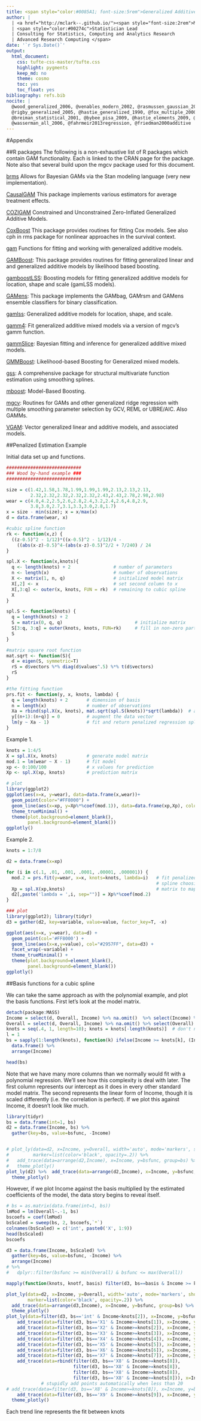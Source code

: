 ```yaml
---
title: <span style="color:#0085A1; font-size:5rem">Generalized Additive Models</span>
author: |
  | <a href="http://mclark--.github.io/"><span style="font-size:2rem">Michael Clark</span></a>
  | <span style="color:#00274c">Statistician Lead
  | Consulting for Statistics, Computing and Analytics Research
  | Advanced Research Computing </span>
date: '`r Sys.Date()`'
output:
  html_document:
    css: tufte-css-master/tufte.css
    highlight: pygments
    keep_md: no
    theme: cosmo
    toc: yes
    toc_float: yes
bibliography: refs.bib
nocite: | 
  @wood_generalized_2006, @venables_modern_2002, @rasmussen_gaussian_2006, @hardin_generalized_2012, 
  @rigby_generalized_2005, @hastie_generalized_1990, @fox_multiple_2000, @fox_nonparametric_2000,
  @breiman_statistical_2001, @bybee_pisa_2009, @hastie_elements_2009, @ruppert_semiparametric_2003,
  @wasserman_all_2006, @fahrmeir2013regression, @friedman2000additive
---
```

#<a name='appendix'>Appendix</a>

##<a name='packages'>R packages</a>
<span class="newthought">The following is</span> a non-exhaustive list of R packages which contain GAM functionality. Each is linked to the CRAN page for the package.  Note also that several build upon the <span class="pack">mgcv</span> package used for this document.

[brms](http://cran.r-project.org/web/packages/brms/) Allows for Bayesian GAMs via the Stan modeling language (very new implementation).

[CausalGAM](http://cran.r-project.org/web/packages/CausalGAM/) This package implements various estimators for average treatment effects. 

[COZIGAM](http://cran.r-project.org/web/packages/COZIGAM/) Constrained and Unconstrained Zero-Inflated Generalized Additive Models.

[CoxBoost](http://cran.r-project.org/web/packages/CoxBoost/) This package provides routines for fitting Cox models. See also <span class="func">cph</span> in rms package for nonlinear approaches in the survival context.

[gam](http://cran.r-project.org/web/packages/gam/) Functions for fitting and working with generalized additive models.  

[GAMBoost](http://cran.r-project.org/web/packages/GAMBoost/): This package provides routines for fitting generalized linear and and generalized additive models by likelihood based boosting.

[gamboostLSS](http://cran.r-project.org/web/packages/gamboostLSS/): Boosting models for fitting generalized additive models for location, shape and scale (gamLSS models). 

[GAMens](http://cran.r-project.org/web/packages/GAMens/): This package implements the GAMbag, GAMrsm and GAMens ensemble classifiers for binary classification.

[gamlss](http://cran.r-project.org/web/packages/gamlss/): Generalized additive models for location, shape, and scale. 

[gamm4](http://cran.r-project.org/web/packages/gamm4/): Fit generalized additive mixed models via a version of mgcv's gamm function.  

[gammSlice](http://cran.r-project.org/web/packages/gammSlice/): Bayesian fitting and inference for generalized additive mixed models.

[GMMBoost](http://cran.r-project.org/web/packages/GMMBoost/): Likelihood-based Boosting for Generalized mixed models.

[gss](http://cran.r-project.org/web/packages/gss/):  A comprehensive package for structural multivariate function estimation using smoothing splines.

[mboost](http://cran.r-project.org/web/packages/mboost/): Model-Based Boosting. 

[mgcv](http://cran.r-project.org/web/packages/mgcv/): Routines for GAMs and other generalized ridge regression with multiple smoothing parameter selection by GCV, REML or UBRE/AIC. Also GAMMs. 

[VGAM](http://cran.r-project.org/web/packages/VGAM/): Vector generalized linear and additive models, and associated models.



##<a name='Penalized_Estimation_Example'>Penalized Estimation Example</a>

Initial data set up and functions.

```r
############################
### Wood by-hand example ###
############################

size = c(1.42,1.58,1.78,1.99,1.99,1.99,2.13,2.13,2.13,
         2.32,2.32,2.32,2.32,2.32,2.43,2.43,2.78,2.98,2.98)
wear = c(4.0,4.2,2.5,2.6,2.8,2.4,3.2,2.4,2.6,4.8,2.9,
         3.8,3.0,2.7,3.1,3.3,3.0,2.8,1.7)
x = size - min(size); x = x/max(x)
d = data.frame(wear, x)

#cubic spline function
rk <- function(x,z) {
  ((z-0.5)^2 - 1/12)*((x-0.5)^2 - 1/12)/4 -
    ((abs(x-z)-0.5)^4-(abs(x-z)-0.5)^2/2 + 7/240) / 24
}

spl.X <- function(x,knots){
  q <- length(knots) + 2                # number of parameters
  n <- length(x)                        # number of observations
  X <- matrix(1, n, q)                  # initialized model matrix
  X[,2] <- x                            # set second column to x
  X[,3:q] <- outer(x, knots, FUN = rk)  # remaining to cubic spline
  X
}

spl.S <- function(knots) {
  q = length(knots) + 2
  S = matrix(0, q, q)                           # initialize matrix
  S[3:q, 3:q] = outer(knots, knots, FUN=rk)     # fill in non-zero part
  S
}

#matrix square root function
mat.sqrt <- function(S){
  d = eigen(S, symmetric=T)
  rS = d$vectors %*% diag(d$values^.5) %*% t(d$vectors)
  rS
}

#the fitting function
prs.fit <- function(y, x, knots, lambda) {
  q = length(knots) + 2       # dimension of basis
  n = length(x)               # number of observations
  Xa = rbind(spl.X(x, knots), mat.sqrt(spl.S(knots))*sqrt(lambda))  # augmented model matrix
  y[(n+1):(n+q)] = 0          # augment the data vector
  lm(y ~ Xa - 1)              # fit and return penalized regression spline
}
```

Example 1.

```r
knots = 1:4/5
X = spl.X(x, knots)           # generate model matrix
mod.1 = lm(wear ~ X - 1)      # fit model
xp <- 0:100/100               # x values for prediction
Xp <- spl.X(xp, knots)        # prediction matrix

# plot
library(ggplot2)
ggplot(aes(x=x, y=wear), data=data.frame(x,wear))+
  geom_point(color="#FF8000") +
  geom_line(aes(x=xp, y=Xp%*%coef(mod.1)), data=data.frame(xp,Xp), color="#2957FF") +
  theme_trueMinimal() +
  theme(plot.background=element_blank(),
        panel.background=element_blank())
ggplotly()
```


Example 2.


```r
knots = 1:7/8

d2 = data.frame(x=xp)

for (i in c(.1, .01, .001, .0001, .00001, .000001)) {
  mod.2 = prs.fit(y=wear, x=x, knots=knots, lambda=i)   # fit penalized regression 
                                                        # spline choosing lambda
  Xp = spl.X(xp,knots)                                  # matrix to map parameters to fitted values at xp
  d2[,paste('lambda = ',i, sep="")] = Xp%*%coef(mod.2)
}

### plot
library(ggplot2); library(tidyr)
d3 = gather(d2, key=variable, value=value, factor_key=T, -x)

ggplot(aes(x=x, y=wear), data=d) +
  geom_point(col='#FF8000') +
  geom_line(aes(x=x,y=value), col="#2957FF", data=d3) +
  facet_wrap(~variable) +
  theme_trueMinimal() +
  theme(plot.background=element_blank(),
        panel.background=element_blank())
ggplotly()
```


##<a name='basisfunc'>Basis functions for a cubic spline</a>

We can take the same approach as with the polynomial example, and plot the basis functions. First let's look at the model matrix.

```r
detach(package:MASS)
Income = select(d, Overall, Income) %>% na.omit()  %>% select(Income) %>% .[,1]
Overall = select(d, Overall, Income) %>% na.omit() %>% select(Overall) %>% .[,1]
knots = seq(.4, 1, length=10); knots = knots[-length(knots)]  # don't need the last value
l = 1
bs = sapply(1:length(knots), function(k) ifelse(Income >= knots[k], (Income-knots[k])^l, 0)) %>% 
  data.frame() %>% 
  arrange(Income)

head(bs)
```

Note that we have many more columns than we normally would fit with a polynomial regression.  We'll see how this complexity is deal with later.  The first column represents our intercept as it does in every other standard model matrix. The second represents the linear form of Income, though it is scaled differently (i.e. the correlation is perfect).  If we plot this against Income, it doesn't look like much.

```r
library(tidyr)
bs = data.frame(int=1, bs)
d2 = data.frame(Income, bs) %>% 
  gather(key=bs, value=bsfunc, -Income)


# plot_ly(data=d2, x=Income, y=Overall, width='auto', mode='markers', showlegend=F,
#         marker=list(color='black', opacity=.2)) %>% 
#   add_trace(data=arrange(d2,Income), x=Income, y=bsfunc, group=bs) %>% 
#   theme_plotly()
plot_ly(d2) %>%  add_trace(data=arrange(d2,Income), x=Income, y=bsfunc, group=bs) %>% 
  theme_plotly()
```

However, if we plot Income against the basis multiplied by the estimated coefficients of the model, the data story begins to reveal itself.

```r
# bs = as.matrix(data.frame(int=1, bs))
lmMod = lm(Overall~.-1, bs)
bscoefs = coef(lmMod)
bsScaled = sweep(bs, 2, bscoefs,`*`)
colnames(bsScaled) = c('int', paste0('X', 1:9))
head(bsScaled)
bscoefs

d3 = data.frame(Income, bsScaled) %>% 
  gather(key=bs, value=bsfunc, -Income) %>% 
  arrange(Income)
# %>% 
#   dplyr::filter(bsfunc >= min(Overall) & bsfunc <= max(Overall))

mapply(function(knots, knotf, basis) filter(d3, bs==basis & Income >= knots & Income < knotf), knots, c(knots[-1], 1), unique(d3$bs)[-1], SIMPLIFY=F)

plot_ly(data=d2, x=Income, y=Overall, width='auto', mode='markers', showlegend=F,
        marker=list(color='black', opacity=.2)) %>% 
  add_trace(data=arrange(d3,Income), x=Income, y=bsfunc, group=bs) %>% 
  theme_plotly()
plot_ly(data=filter(d3, bs=='int' & Income<knots[2]), x=Income, y=bsfunc, mode='line', name='Intercept') %>% 
    add_trace(data=filter(d3, bs=='X1' & Income>=knots[1]), x=Income, y=bsfunc, mode='line', name='X1') %>% 
    add_trace(data=filter(d3, bs=='X2' & Income>=knots[2]), x=Income, y=bsfunc, mode='line', name='X2') %>% 
    add_trace(data=filter(d3, bs=='X3' & Income>=knots[3]), x=Income, y=bsfunc, mode='line', name='X3') %>% 
    add_trace(data=filter(d3, bs=='X4' & Income>=knots[4]), x=Income, y=bsfunc, mode='line', name='X4') %>% 
    add_trace(data=filter(d3, bs=='X5' & Income>=knots[5]), x=Income, y=bsfunc, mode='line', name='X5') %>% 
    add_trace(data=filter(d3, bs=='X6' & Income>=knots[6]), x=Income, y=bsfunc, mode='line', name='X6') %>% 
    add_trace(data=filter(d3, bs=='X7' & Income>=knots[7]), x=Income, y=bsfunc, mode='line', name='X7') %>% 
    add_trace(data=rbind(filter(d3, bs=='X8' & Income>=knots[8]),
                         filter(d3, bs=='X8' & Income>=knots[8]),
                         filter(d3, bs=='X8' & Income>=knots[8]),
                         filter(d3, bs=='X8' & Income>=knots[8])), x=Income, y=bsfunc, mode='line', name='X8') %>%
             # stupidly add points automatically when less than 20
# add_trace(data=filter(d3, bs=='X8' & Income>=knots[8]), x=Income, y=bsfunc, mode='line', name='X8') %>%
    add_trace(data=filter(d3, bs=='X9' & Income>=knots[9]), x=Income, y=bsfunc, mode='line', name='X9') %>% 
  theme_plotly()
```

Each trend line represents the fit between knots


